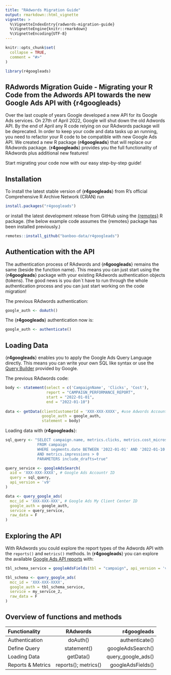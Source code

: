 ```yaml
---
title: "RAdwords Migration Guide"
output: rmarkdown::html_vignette
vignette: >
  %\VignetteIndexEntry{radwords-migration-guide}
  %\VignetteEngine{knitr::rmarkdown}
  %\VignetteEncoding{UTF-8}
---
```


```r
knitr::opts_chunk$set(
  collapse = TRUE,
  comment = "#>"
)
```

```r
library(r4googleads)
```

## RAdwords Migration Guide - Migrating your R Code from the Adwords API towards the new Google Ads API with {**r4googleads**}

Over the last couple of years Google developed a new API for its Google Ads services. On 27th of April 2022, Google will shut down the old Adwords API. By the end of April any R code relying on our RAdwords package will be deprecated. In order to keep your code and data tasks up an running, you need to refactor your R code to be compatible with new Google Ads API. We created a new R package {**r4googleads**} that will replace our RAdwords package. {**r4googleads**} provides you the full functionality of RAdwords plus additional new features!

Start migrating your code now with our easy step-by-step guide!

## Installation

To install the latest stable version of {**r4googleads**} from R's official Comprehensive R Archive Network (CRAN) run

```r{eval=FALSE,message=FALSE, warning=FALSE}
install.packages("r4googleads")
```

or install the latest development release from GitHub using the [{remotes}](https://cran.r-project.org/web/packages/remotes/index.html) R package. 
(the below example code assumes the {remotes} package has been installed previously.)

```R
remotes::install_github("banboo-data/r4googleads")
```

## Authentication with the API

The authentication process of RAdwords and {**r4googleads**} remains the same (beside the function name). This means you can just start using the {**r4googleads**} package with your existing RAdwords authentication objects (tokens). The good news is you don´t have to run through the whole authentication process and you can just start working on the code migration!


The previous RAdwords authentication:

```R
google_auth <- doAuth()
```

The {**r4googleads**} authentication now is:

```R
google_auth <- authenticate()
```

## Loading Data

{**r4googleads**} enables you to apply the Google Ads Query Language directly. This means you can write your own SQL like syntax or use the [Query Builder](https://developers.google.com/google-ads/api/fields/v9/overview_query_builder) provided by Google.

The previous RAdwords code:

```R
body <- statement(select = c('CampaignName', 'Clicks', 'Cost'),
                  report = "CAMPAIGN_PERFORMANCE_REPORT",
                  start = "2022-01-01",
                  end = "2022-01-10")
                  
data <- getData(clientCustomerId = 'XXX-XXX-XXXX', #use Adwords Account Id (MCC Id will not work)
                google_auth = google_auth,
                statement = body)
```

Loading data with {**r4googleads**}:


```R
sql_query <- "SELECT campaign.name, metrics.clicks, metrics.cost_micros
              FROM campaign
              WHERE segments.date BETWEEN '2022-01-01' AND '2022-01-10'
              AND metrics.impressions > 0
              PARAMETERS include_drafts=true"

query_service <- googleAdsSearch(
  aid = 'XXX-XXX-XXXX', # Google Ads Accountr ID
  query = sql_query,
  api_version = 'v9'
)

data <- query_google_ads(
  mcc_id = 'XXX-XXX-XXX', # Google Ads My Client Center ID
  google_auth = google_auth,
  service = query_service,
  raw_data = F
)
```


## Exploring the API

With RAdwords you could explore the report types of the Adwords API with the `reports()` and `metrics()` methods.
In {**r4googleads**} you can explore the available [Google Ads API reports](https://developers.google.com/google-ads/api/fields/v9/overview) with:

```R
tbl_schema_service = googleAdsFields(tbl = "campaign", api_version = 'v9')

tbl_schema <- query_google_ads(
  mcc_id = 'XXX-XXX-XXXX',
  google_auth = tbl_schema_service,
  service = my_service_2,
  raw_data = F
)
```

## Overview of functions and methods

| Functionality     | RAdwords             | r4googleads        |
|:------------------|:--------------------:|-------------------:|
| Authentication    | doAuth()             | authenticate()     |
| Define Query      | statement()          | googleAdsSearch()  |
| Loading Data      | getData()            | query_google_ads() |
| Reports & Metrics | reports(); metrics() | googleAdsFields()  |
